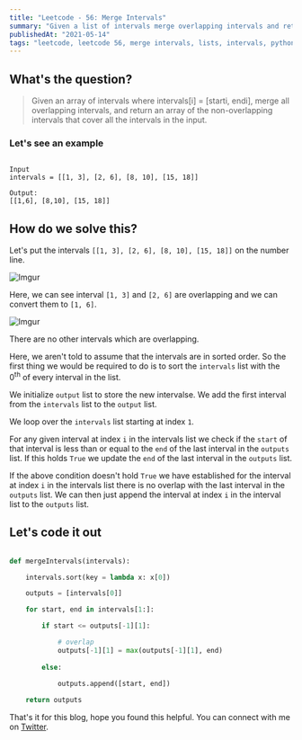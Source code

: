 ```yaml
---
title: "Leetcode - 56: Merge Intervals"
summary: "Given a list of intervals merge overlapping intervals and return a list of all non-overlapping intervals"
publishedAt: "2021-05-14"
tags: "leetcode, leetcode 56, merge intervals, lists, intervals, python, python3, programming, interview, coding, algorithm, dsa"
---
```


## What's the question?

<blockquote>
  Given an array of intervals where intervals[i] = [starti, endi], merge all
  overlapping intervals, and return an array of the non-overlapping intervals
  that cover all the intervals in the input.
</blockquote>

### Let's see an example

```dart:example

Input
intervals = [[1, 3], [2, 6], [8, 10], [15, 18]]

Output:
[[1,6], [8,10], [15, 18]]

```

## How do we solve this?

Let's put the intervals `[[1, 3], [2, 6], [8, 10], [15, 18]]` on the number line.

![Imgur](https://i.imgur.com/mFsX9pj.png)


Here, we can see interval `[1, 3]` and `[2, 6]` are overlapping and we can convert them to `[1, 6]`.

![Imgur](https://i.imgur.com/EwsdqAB.png)

There are no other intervals which are overlapping.


Here, we aren't told to assume that the intervals are in sorted order. 
So the first thing we would be required to do is to sort the `intervals` list with the 0<sup>th</sup> of every interval in the list.

We initialize `output` list to store the new intervalse. We add the first interval from the `intervals` list to the `output` list.

We loop over the `intervals` list starting at index `1`. 

For any given interval at index `i` in the intervals list we check if the `start` of that interval is less than or equal to the `end` of the last interval in the `outputs` list. If this holds `True` we update the `end` of the last interval in the `outputs` list.

If the above condition doesn't hold `True` we have established for the interval at index `i` in the intervals list there is no overlap with the last interval in the `outputs` list. We can then just append the interval at index `i` in the interval list to the `outputs` list.


## Let's code it out

```dart:merge_intervals.py

def mergeIntervals(intervals):

    intervals.sort(key = lambda x: x[0])

    outputs = [intervals[0]]

    for start, end in intervals[1:]:

        if start <= outputs[-1][1]:

            # overlap
            outputs[-1][1] = max(outputs[-1][1], end)
        
        else:

            outputs.append([start, end])
        
    return outputs

```

That's it for this blog, hope you found this helpful. You can connect with me on <a target="_blank" href="https://twitter.com/saglanivatsal">Twitter</a>.